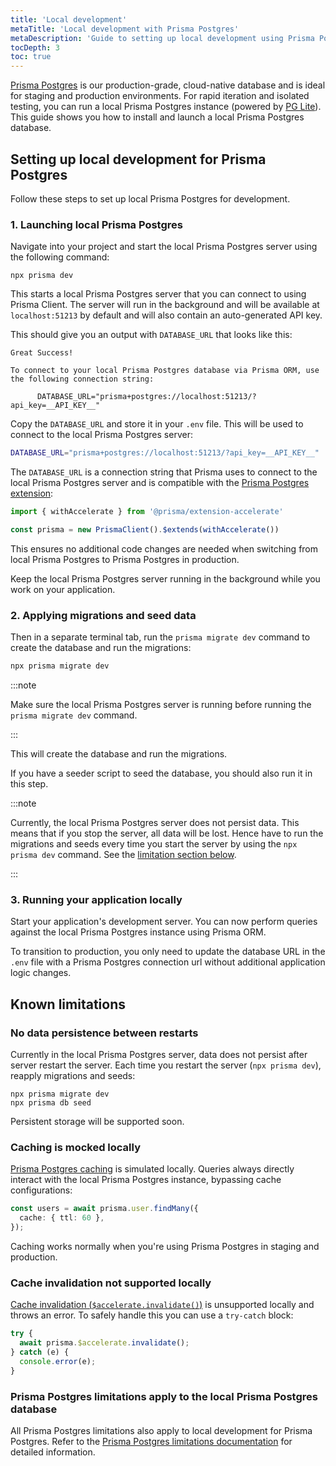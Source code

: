 ```yaml
---
title: 'Local development'
metaTitle: 'Local development with Prisma Postgres'
metaDescription: 'Guide to setting up local development using Prisma Postgres'
tocDepth: 3
toc: true
---
```



[Prisma Postgres](/postgres) is our production-grade, cloud-native database and is ideal for staging and production environments. For rapid iteration and isolated testing, you can run a local Prisma Postgres instance (powered by [PG Lite](https://pglite.dev)). This guide shows you how to install and launch a local Prisma Postgres database.


## Setting up local development for Prisma Postgres

Follow these steps to set up local Prisma Postgres for development.

### 1. Launching local Prisma Postgres

Navigate into your project and start the local Prisma Postgres server using the following command:

```terminal
npx prisma dev
```

This starts a local Prisma Postgres server that you can connect to using Prisma Client. The server will run in the background and will be available at `localhost:51213` by default and will also contain an auto-generated API key.

This should give you an output with `DATABASE_URL` that looks like this:

```
Great Success!

To connect to your local Prisma Postgres database via Prisma ORM, use the following connection string:
  
      DATABASE_URL="prisma+postgres://localhost:51213/?api_key=__API_KEY__"
```

Copy the `DATABASE_URL` and  store it in your `.env` file. This will be used to connect to the local Prisma Postgres server:

```bash file=.env
DATABASE_URL="prisma+postgres://localhost:51213/?api_key=__API_KEY__"
```

The `DATABASE_URL` is a connection string that Prisma uses to connect to the local Prisma Postgres server and is compatible with the [Prisma Postgres extension](https://www.npmjs.com/package/@prisma/extension-accelerate):

```ts
import { withAccelerate } from '@prisma/extension-accelerate'

const prisma = new PrismaClient().$extends(withAccelerate())
```

This ensures no additional code changes are needed when switching from local Prisma Postgres to Prisma Postgres in production.

Keep the local Prisma Postgres server running in the background while you work on your application. 

### 2. Applying migrations and seed data

Then in a separate terminal tab, run the `prisma migrate dev` command to create the database and run the migrations:

```bash
npx prisma migrate dev
```

:::note

Make sure the local Prisma Postgres server is running before running the `prisma migrate dev` command.

:::

This will create the database and run the migrations. 

If you have a seeder script to seed the database, you should also run it in this step.

:::note

Currently, the local Prisma Postgres server does not persist data. This means that if you stop the server, all data will be lost. Hence have to run the migrations and seeds every time you start the server by using the `npx prisma dev` command. See the [limitation section below](#no-data-persistence-between-restarts).

:::

### 3. Running your application locally

Start your application's development server. You can now perform queries against the local Prisma Postgres instance using Prisma ORM. 

To transition to production, you only need to update the database URL in the `.env` file with a Prisma Postgres connection url without additional application logic changes.

## Known limitations

### No data persistence between restarts

Currently in the local Prisma Postgres server, data does not persist after server restart the server. Each time you restart the server (`npx prisma dev`), reapply migrations and seeds:

```terminal
npx prisma migrate dev
npx prisma db seed
```

Persistent storage will be supported soon.

### Caching is mocked locally

[Prisma Postgres caching](/postgres/database/caching) is simulated locally. Queries always directly interact with the local Prisma Postgres instance, bypassing cache configurations:

```typescript
const users = await prisma.user.findMany({
  cache: { ttl: 60 },
});
```

Caching works normally when you're using Prisma Postgres in staging and production.

### Cache invalidation not supported locally

[Cache invalidation (`$accelerate.invalidate()`)](/postgres/database/api-reference#accelerateinvalidate) is unsupported locally and throws an error. To safely handle this you can use a `try-catch` block:

```typescript
try {
  await prisma.$accelerate.invalidate();
} catch (e) {
  console.error(e);
}
```

### Prisma Postgres limitations apply to the local Prisma Postgres database

All Prisma Postgres limitations also apply to local development for Prisma Postgres. Refer to the [Prisma Postgres limitations documentation](/postgres/more/known-limitations) for detailed information.

